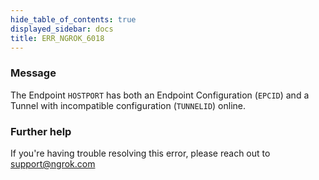 ```yaml
---
hide_table_of_contents: true
displayed_sidebar: docs
title: ERR_NGROK_6018
---
```


### Message

The Endpoint `HOSTPORT` has both an Endpoint Configuration (`EPCID`) and a Tunnel with incompatible configuration (`TUNNELID`) online.

### Further help

If you're having trouble resolving this error, please reach out to [support@ngrok.com](mailto:support@ngrok.com?subject=Help%20with%20ERR_NGROK_6018)
